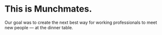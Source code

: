 # This is Munchmates.

Our goal was to create the next best way for working professionals to meet new people — at the dinner table. 